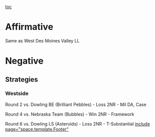 [[toc]]
=Affirmative= 

Same as West Des Moines Valley LL

=Negative= 

==<span style="background-color: #ffffff;">Strategies</span>== 

===<span style="background-color: #ffffff;">Westside</span>=== 
<span style="background-color: #ffffff;">Round 2 vs. Dowling BE (Brilliant Pebbles) - Loss</span>
<span style="background-color: #ffffff;">2NR - Mil DA, Case</span>


<span style="background-color: #ffffff;">Round 4 vs. Nebraska Team (Bubbles) - Win</span>
<span style="background-color: #ffffff;">2NR - Framework</span>


<span style="background-color: #ffffff;">Round 6 vs. Dowling LS (Asteroids) - Loss</span>
<span style="background-color: #ffffff;">2NR - T-Substantial</span>
[[include page="space.template.Footer"]]